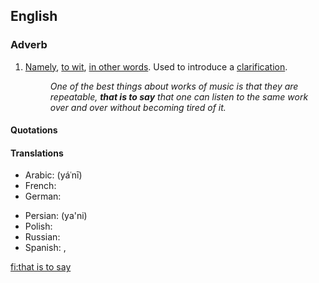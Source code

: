 ==English==

===Adverb===
{{en-adv|-|pos=[[that]] [[is]] [[to]] [[say]]}}

# [[namely|Namely]], [[to wit]], [[in other words]]. Used to introduce a [[clarification]].
#:''One of the best things about works of music is that they are repeatable, '''that is to say''' that one can listen to the same work over and over without becoming tired of it.''

====Quotations====
{{seeCites}}

====Translations====
{{top}}
* Arabic: {{Arab|[[يعني]]}} (yáʿnī)
* French: {{t+|pl|c'est à dire}}
* German: {{t+|de|das heißt}}
{{mid}}
* Persian: {{fa-Arab|[[یعنی]]}} (ya'ni)
* Polish: {{t+|pl|czyli}}
* Russian: {{t+|ru|то есть}}
* Spanish: {{t-|es|o sea}}, {{t|es|es decir}}
{{bottom}}

[[fi:that is to say]]